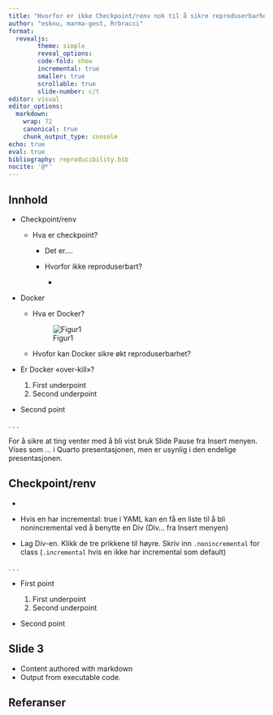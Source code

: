 ```yaml
---
title: "Hvorfor er ikke Checkpoint/renv nok til å sikre reproduserbarhet?"
author: "esknu, marma-gest, Rrbracci"
format:
  revealjs:
        theme: simple
        reveal_options:
        code-fold: show
        incremental: true
        smaller: true
        scrollable: true
        slide-number: c/t
editor: visual
editor_options:
  markdown:
    wrap: 72
    canonical: true
    chunk_output_type: console
echo: true
eval: true
bibliography: reproducibility.bib
nocite: '@*'
---
```


## Innhold

-   Checkpoint/renv

    -   Hva er checkpoint?

        -   Det er....

        -   Hvorfor ikke reproduserbart?

            -   

-   Docker

    -   Hva er Docker?

        ![Figur1](Docker.png)

    -   Hvofor kan Docker sikre økt reproduserbarhet?

-   Er Docker «over-kill»?

    1)  First underpoint
    2)  Second underpoint

-   Second point

. . .

For å sikre at ting venter med å bli vist bruk Slide Pause fra Insert
menyen. Vises som ... i Quarto presentasjonen, men er usynlig i den
endelige presentasjonen.

## Checkpoint/renv

-   

-   Hvis en har incremental: true i YAML kan en få en liste til å bli
    nonincremental ved å benytte en Div (Div... fra Insert menyen)

-   Lag Div-en. Klikk de tre prikkene til høyre. Skriv inn
    `.nonincremental` for class (`.incremental` hvis en ikke har
    incremental som default)

. . .

::: nonincremental
-   First point

    1)  First underpoint
    2)  Second underpoint

-   Second point
:::

## Slide 3

-   Content authored with markdown
-   Output from executable code.

## Referanser
